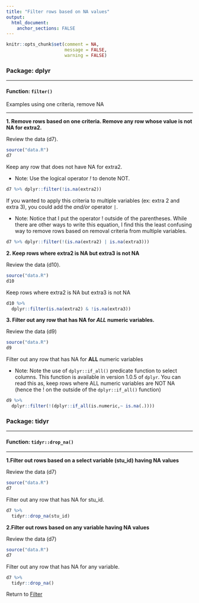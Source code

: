 ```yaml
---
title: "Filter rows based on NA values"
output: 
  html_document:
    anchor_sections: FALSE
---
```


```r
knitr::opts_chunk$set(comment = NA,
                      message = FALSE,
                      warning = FALSE)
```

### Package: dplyr

---

#### Function: `filter()`

Examples using one criteria, remove NA

---


**1\. Remove rows based on one criteria. Remove any row whose value is not NA for extra2.**

Review the data (d7).

```r

source("data.R")
d7

```

Keep any row that does not have NA for extra2.

* Note: Use the logical operator *!* to denote NOT.

```r

d7 %>% dplyr::filter(!is.na(extra2))

```

If you wanted to apply this criteria to multiple variables (ex: extra 2 and extra 3), you could add the *and/or* operator `|`.

* Note: Notice that I put the operator ! outside of the parentheses. While there are other ways to write this equation, I find this the least confusing way to remove rows based on removal criteria from multiple variables.

```r

d7 %>% dplyr::filter(!(is.na(extra2) | is.na(extra3)))

```

**2\. Keep rows where extra2 is NA but extra3 is not NA**

Review the data (d10).

```r

source("data.R")
d10

```

Keep rows where extra2 is NA but extra3 is not NA

```r

d10 %>%
  dplyr::filter(is.na(extra2) & !is.na(extra3))
```


**3\. Filter out any row that has NA for *ALL* numeric variables.**

Review the data (d9)

```r

source("data.R")
d9

```

Filter out any row that has NA for **ALL** numeric variables

* Note: Note the use of `dplyr::if_all()` predicate function to select columns. This function is available in version 1.0.5 of `dplyr`. You can read this as, keep rows where ALL numeric variables are NOT NA (hence the ! on the outside of the `dplyr::if_all()` function)


```r

d9 %>% 
  dplyr::filter(!(dplyr::if_all(is.numeric,~ is.na(.))))


```

### Package: tidyr

---

#### Function: `tidyr::drop_na()`

---

**1\.Filter out rows based on a select variable (stu_id) having NA values**

Review the data (d7)

```r

source("data.R")
d7

```


Filter out any row that has NA for stu_id.

```r

d7 %>% 
  tidyr::drop_na(stu_id)


```


**2\.Filter out rows based on any variable having NA values**

Review the data (d7)

```r

source("data.R")
d7

```

Filter out any row that has NA for any variable.

```r

d7 %>% 
  tidyr::drop_na()


```

Return to [Filter](https://github.com/Cghlewis/data-wrangling-functions/wiki/Filter)
